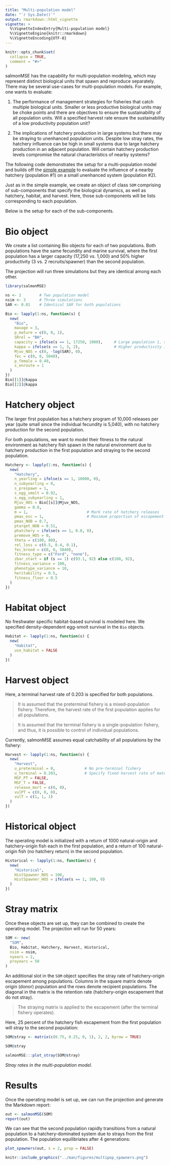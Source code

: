 ```yaml
---
title: "Multi-population model"
date: "`r Sys.Date()`"
output: rmarkdown::html_vignette
vignette: >
  %\VignetteIndexEntry{Multi-population model}
  %\VignetteEngine{knitr::rmarkdown}
  %\VignetteEncoding{UTF-8}
---
```


```r
knitr::opts_chunk$set(
  collapse = TRUE,
  comment = "#>"
)
```

salmonMSE has the capability for multi-population modeling, which may represent distinct biological units that spawn and reproduce separately.
There may be several use-cases for multi-population models. For example, one wants to evaluate:

1. The performance of management strategies for fisheries that catch multiple biological units. Smaller or less productive biological units may be choke points and there are objectives to ensure the sustainability of all population units. Will a specified harvest rate ensure the sustainability of a low productivity population unit?

2. The implications of hatchery production in large systems but there may be straying to unenhanced population units. Despite low stray rates, the hatchery influence can be high in small systems due to large hatchery production in an adjacent population. Will certain hatchery production levels compromise the natural characteristics of nearby systems?

The following code demonstrates the setup for a multi-population model and builds off the [simple example](../articles/example.html) to evaluate the influence of a nearby hatchery (population #1) on a small unenhanced system (population #2).

Just as in the simple example, we create an object of class `SOM` comprising of sub-components that specify the biological dynamics, as well as hatchery, habitat, and harvest. 
Here, those sub-components will be lists corresponding to each population.

Below is the setup for each of the sub-components.

# Bio object

We create a list containing Bio objects for each of two populations.
Both populations have the same fecundity and marine survival, where the first population has a larger capacity (17,250 vs. 1,000) and 50% higher productivity (3 vs. 2 recruits/spawner) than the second population.

The projection will run three simulations but they are identical among each other.

```r
library(salmonMSE)

ns <- 2        # Two population model
nsim <- 3      # Three simulations 
SAR <- 0.01    # Identical SAR for both populations

Bio <- lapply(1:ns, function(s) {
  new(
    "Bio",
    maxage = 3,
    p_mature = c(0, 0, 1),
    SRrel = "BH",
    capacity = ifelse(s == 1, 17250, 1000),     # Large population 1, small population 2
    kappa = ifelse(s == 1, 3, 2),               # Higher productivity in population 1, lower in population 2
    Mjuv_NOS = c(0, -log(SAR), 0),
    fec = c(0, 0, 5040),
    p_female = 0.49,
    s_enroute = 1
  )
})
Bio[[1]]@kappa
Bio[[2]]@kappa
```

# Hatchery object

The larger first population has a hatchery program of 10,000 releases per year (quite small since the individual fecundity is 5,040), with no hatchery production for the second population.

For both populations, we want to model their fitness to the natural environment as hatchery fish spawn in the natural environment due to hatchery production in the first population and straying to the second population.

```r
Hatchery <- lapply(1:ns, function(s) {
  new(
    "Hatchery",
    n_yearling = ifelse(s == 1, 10000, 0),
    n_subyearling = 0,
    s_prespawn = 1,
    s_egg_smolt = 0.92,
    s_egg_subyearling = 1,
    Mjuv_HOS = Bio[[s]]@Mjuv_NOS,
    gamma = 0.8,
    m = 1,                          # Mark rate of hatchery releases
    pmax_esc = 1,                   # Maximum proportion of escapement (after en route mortality) that could be used as broodtake
    pmax_NOB = 0.7,
    ptarget_NOB = 0.51,
    phatchery = ifelse(s == 1, 0.8, 0),
    premove_HOS = 0,
    theta = c(100, 80),
    rel_loss = c(0.5, 0.4, 0.1),
    fec_brood = c(0, 0, 5040),
    fitness_type = c("Ford", "none"),
    zbar_start = if (s == 1) c(93.1, 92) else c(100, 92),
    fitness_variance = 100,
    phenotype_variance = 10,
    heritability = 0.5,
    fitness_floor = 0.5
  )
})
```

# Habitat object

No freshwater specific habitat-based survival is modeled here. We specified density-dependent egg-smolt survival in the `Bio` objects.

```r
Habitat <- lapply(1:ns, function(s) {
  new(
    "Habitat",
    use_habitat = FALSE
  )
})
```

# Harvest object

Here, a terminal harvest rate of 0.203 is specified for both populations.

>It is assumed that the preterminal fishery is a mixed-population fishery. Therefore, the harvest rate of the first population applies for all populations.

>It is assumed that the terminal fishery is a single-population fishery, and thus, it is possible to control of individual populations.

Currently, salmonMSE assumes equal catchability of all populations by the fishery:

```r
Harvest <- lapply(1:ns, function(s) {
  new(
    "Harvest",
    u_preterminal = 0,             # No pre-terminal fishery
    u_terminal = 0.203,            # Specify fixed harvest rate of mature fish
    MSF_PT = FALSE,
    MSF_T = FALSE,
    release_mort = c(0, 0),
    vulPT = c(0, 0, 0),
    vulT = c(1, 1, 1)
  )
})
```

# Historical object

The operating model is initialized with a return of 1000 natural-origin and hatchery-origin fish each in the first population, and a return of 100 natural-origin fish (no hatchery return) in the second population.

```r
Historical <- lapply(1:ns, function(s) {
  new(
    "Historical",
    HistSpawner_NOS = 100,
    HistSpawner_HOS = ifelse(s == 1, 100, 0)
  )
})
```

# Stray matrix

Once these objects are set up, they can be combined to create the operating model. The projection will run for 50 years:

```r
SOM <- new(
  "SOM",
  Bio, Habitat, Hatchery, Harvest, Historical,
  nsim = nsim,
  nyears = 2,
  proyears = 50
)
```

An additional slot in the `SOM` object specifies the stray rate of hatchery-origin escapement among populations.
Columns in the square matrix denote origin (donor) population and the rows denote recipient populations.
The diagonal in the matrix is the retention rate (hatchery-origin escapement that do not stray).

>The straying matrix is applied to the escapement (after the terminal fishery operates).

Here, 25 percent of the hatchery fish escapement from the first population will stray to the second population:

```r
SOM@stray <- matrix(c(0.75, 0.25, 0, 1), 2, 2, byrow = TRUE)
```

```r
SOM@stray
```

```r
salmonMSE:::plot_stray(SOM@stray)
```

*Stray rates in the multi-population model.*

# Results

Once the operating model is set up, we can run the projection and generate the Markdown report:

```r
out <- salmonMSE(SOM)
report(out)
```

We can see that the second population rapidly transitions from a natural population to a hatchery-dominated system due to strays from the first population. The population equilibriates after 4 generations:

```r
plot_spawners(out, s = 2, prop = FALSE)
```

```r
knitr::include_graphics("../man/figures/multipop_spawners.png")
```

